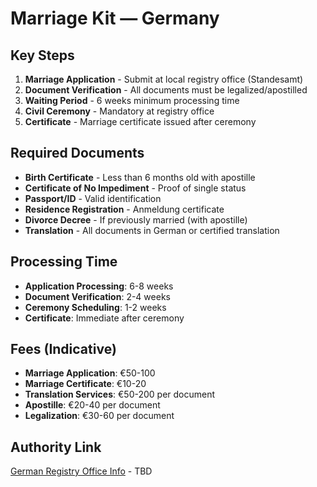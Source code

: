 # Marriage Kit — Germany

## Key Steps

1. **Marriage Application** - Submit at local registry office (Standesamt)
2. **Document Verification** - All documents must be legalized/apostilled
3. **Waiting Period** - 6 weeks minimum processing time
4. **Civil Ceremony** - Mandatory at registry office
5. **Certificate** - Marriage certificate issued after ceremony

## Required Documents

- **Birth Certificate** - Less than 6 months old with apostille
- **Certificate of No Impediment** - Proof of single status
- **Passport/ID** - Valid identification
- **Residence Registration** - Anmeldung certificate
- **Divorce Decree** - If previously married (with apostille)
- **Translation** - All documents in German or certified translation

## Processing Time

- **Application Processing**: 6-8 weeks
- **Document Verification**: 2-4 weeks
- **Ceremony Scheduling**: 1-2 weeks
- **Certificate**: Immediate after ceremony

## Fees (Indicative)

- **Marriage Application**: €50-100
- **Marriage Certificate**: €10-20
- **Translation Services**: €50-200 per document
- **Apostille**: €20-40 per document
- **Legalization**: €30-60 per document

## Authority Link

[German Registry Office Info](https://www.bundesregierung.de/breg-en) - TBD
